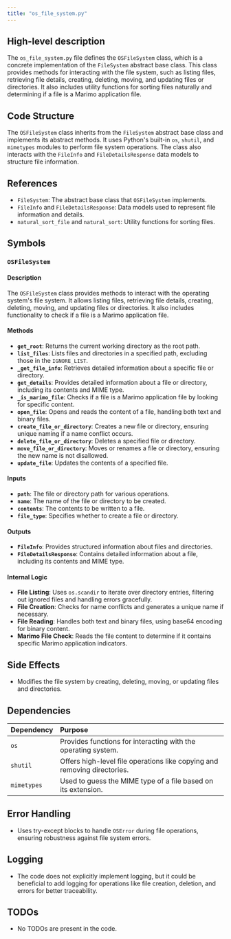 ```yaml
---
title: "os_file_system.py"
---
```


## High-level description

The `os_file_system.py` file defines the `OSFileSystem` class, which is a concrete implementation of the `FileSystem` abstract base class. This class provides methods for interacting with the file system, such as listing files, retrieving file details, creating, deleting, moving, and updating files or directories. It also includes utility functions for sorting files naturally and determining if a file is a Marimo application file.

## Code Structure

The `OSFileSystem` class inherits from the `FileSystem` abstract base class and implements its abstract methods. It uses Python's built-in `os`, `shutil`, and `mimetypes` modules to perform file system operations. The class also interacts with the `FileInfo` and `FileDetailsResponse` data models to structure file information.

## References

- `FileSystem`: The abstract base class that `OSFileSystem` implements.
- `FileInfo` and `FileDetailsResponse`: Data models used to represent file information and details.
- `natural_sort_file` and `natural_sort`: Utility functions for sorting files.

## Symbols

### `OSFileSystem`
#### Description
The `OSFileSystem` class provides methods to interact with the operating system's file system. It allows listing files, retrieving file details, creating, deleting, moving, and updating files or directories. It also includes functionality to check if a file is a Marimo application file.

#### Methods

- **`get_root`**: Returns the current working directory as the root path.
- **`list_files`**: Lists files and directories in a specified path, excluding those in the `IGNORE_LIST`.
- **`_get_file_info`**: Retrieves detailed information about a specific file or directory.
- **`get_details`**: Provides detailed information about a file or directory, including its contents and MIME type.
- **`_is_marimo_file`**: Checks if a file is a Marimo application file by looking for specific content.
- **`open_file`**: Opens and reads the content of a file, handling both text and binary files.
- **`create_file_or_directory`**: Creates a new file or directory, ensuring unique naming if a name conflict occurs.
- **`delete_file_or_directory`**: Deletes a specified file or directory.
- **`move_file_or_directory`**: Moves or renames a file or directory, ensuring the new name is not disallowed.
- **`update_file`**: Updates the contents of a specified file.

#### Inputs
- **`path`**: The file or directory path for various operations.
- **`name`**: The name of the file or directory to be created.
- **`contents`**: The contents to be written to a file.
- **`file_type`**: Specifies whether to create a file or directory.

#### Outputs
- **`FileInfo`**: Provides structured information about files and directories.
- **`FileDetailsResponse`**: Contains detailed information about a file, including its contents and MIME type.

#### Internal Logic
- **File Listing**: Uses `os.scandir` to iterate over directory entries, filtering out ignored files and handling errors gracefully.
- **File Creation**: Checks for name conflicts and generates a unique name if necessary.
- **File Reading**: Handles both text and binary files, using base64 encoding for binary content.
- **Marimo File Check**: Reads the file content to determine if it contains specific Marimo application indicators.

## Side Effects
- Modifies the file system by creating, deleting, moving, or updating files and directories.

## Dependencies

| Dependency | Purpose |
|:-----------|:--------|
| `os` | Provides functions for interacting with the operating system. |
| `shutil` | Offers high-level file operations like copying and removing directories. |
| `mimetypes` | Used to guess the MIME type of a file based on its extension. |

## Error Handling
- Uses try-except blocks to handle `OSError` during file operations, ensuring robustness against file system errors.

## Logging
- The code does not explicitly implement logging, but it could be beneficial to add logging for operations like file creation, deletion, and errors for better traceability.

## TODOs
- No TODOs are present in the code.